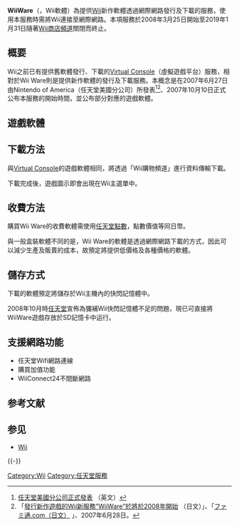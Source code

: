 {{noteTA
|G1=Games
}}
{{infobox VG Online Service
|title          = WiiWare
|logo           = [[File:Logo_wiiware.svg|200px]]
|caption        = 
|developer      = [[任天堂|任天堂]]
|type           = [[网络购物|線上商店]]
|released       = '''Wii'''<br>2008年3月25日<br>'''Wii U'''<br>2012年11月18日
|version        = 
|update         =
|platform       = [[Wii|Wii]]、[[Wii_U|Wii U]]<small>（[[向下相容|向下相容]]）</small>
|os             =
|status         = 已關閉
|discontinued   = 2019年1月31日
|members        =
}}
'''WiiWare'''（{{lang|ja|ウィーウェア}}，Wii軟體）為提供[[Wii|Wii]]新作軟體透過網際網路發行及下載的服務，使用本服務時需將Wii連接至網際網路。本項服務於2008年3月25日開始至2019年1月31日隨著[[Wii商店頻道|Wii商店頻道]]關閉而終止。

== 概要 ==
Wii之前已有提供舊軟體發行、下載的[[Virtual_Console|Virtual Console]]（虛擬遊戲平台）服務，相對於Wii Ware則是提供新作軟體的發行及下載服務。本概念是在2007年6月27日由Nintendo of America（任天堂美國分公司）所發表<ref>[http://www.nintendo.com/newsarticle?articleid=lJUgYjCGf4pVbYMAU2qmwF3wp7DiOK5k&page= 任天堂美國分公司正式發表] {{Wayback|url=http://www.nintendo.com/newsarticle?articleid=lJUgYjCGf4pVbYMAU2qmwF3wp7DiOK5k&page= |date=20071012091724 }}（英文）</ref><ref>「[http://www.famitsu.com/game/news/2007/06/28/103,1183001497,74144,0,0.html 發行新作遊戲的Wii新服務”WiiWare”於將於2008年開始] {{Wayback|url=http://www.famitsu.com/game/news/2007/06/28/103,1183001497,74144,0,0.html |date=20220105045732 }}（日文）」、「[http://www.famitsu.com/game/ ファミ通.com（日文）] {{Wayback|url=http://www.famitsu.com/game/ |date=20220419115813 }}」、2007年6月28日。</ref>、2007年10月10日正式公布本服務的開始時間，並公布部分對應的遊戲軟體。

== 遊戲軟體 ==
{{main|WiiWare遊戲列表}}
{{see|Category:WiiWare游戏}}

== 下載方法 ==
與[[Virtual_Console|Virtual Console]]的遊戲軟體相同，將透過「Wii購物頻道」進行資料傳輸下載。

下載完成後，遊戲圖示即會出現在Wii主選單中。

== 收費方法 ==
購買Wii Ware的收費軟體需使用[[任天堂點數|任天堂點數]]，點數價值等同日幣。

與一般盒裝軟體不同的是，Wii Ware的軟體是透過網際網路下載的方式，因此可以減少生產及販賣的成本，故預定將提供低價格及各種價格的軟體。

== 儲存方式 ==
下載的軟體預定將儲存於Wii主機內的快閃記憶體中。

2008年10月時[[任天堂|任天堂]]宣佈為彌補Wii快閃記憶體不足的問題，現已可直接將WiiWare遊戲存放於SD記憶卡中运行。

== 支援網路功能 ==
*任天堂Wifi網路連線
*購買加值功能
*WiiConnect24不間斷網路

== 参考文献 ==
{{Reflist}}

== 参见 ==
* [[Wii|Wii]]

{{-}}
{{Wii}}

[[Category:Wii|Category:Wii]]
[[Category:任天堂服務|Category:任天堂服務]]